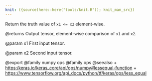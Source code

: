 ```yaml
---
knit: ({source(here::here("tools/knit.R")); knit_man_src})
---
```

Return the truth value of `x1 <= x2` element-wise.

@returns
    Output tensor, element-wise comparison of `x1` and `x2`.

@param x1
First input tensor.

@param x2
Second input tensor.

@export
@family numpy ops
@family ops
@seealso
+ <https:/keras.io/keras_core/api/ops/numpy#lessequal-function>
+ <https://www.tensorflow.org/api_docs/python/tf/keras/ops/less_equal>
